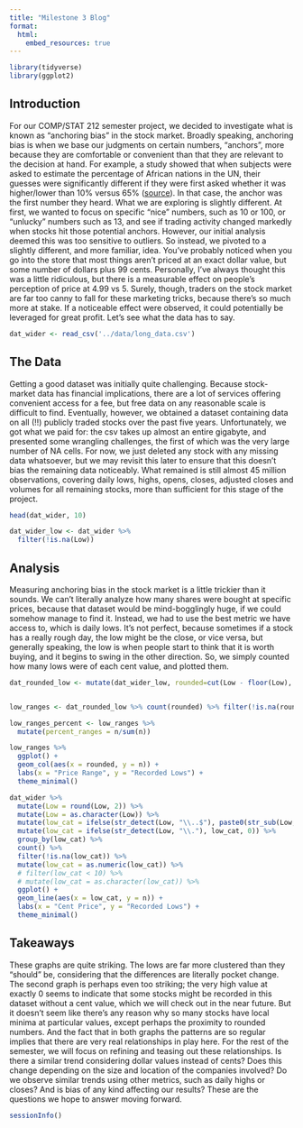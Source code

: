 ```yaml
---
title: "Milestone 3 Blog"
format: 
  html:
    embed_resources: true
---
```


```r
library(tidyverse)
library(ggplot2)
```

## Introduction

For our COMP/STAT 212 semester project, we decided to investigate what is known as "anchoring bias" in the stock market. Broadly speaking, anchoring bias is when we base our judgments on certain numbers, "anchors", more because they are comfortable or convenient than that they are relevant to the decision at hand. For example, a study showed that when subjects were asked to estimate the percentage of African nations in the UN, their guesses were significantly different if they were first asked whether it was higher/lower than 10% versus 65% ([source](https://pmc.ncbi.nlm.nih.gov/articles/PMC6396698/)). In that case, the anchor was the first number they heard. What we are exploring is slightly different. At first, we wanted to focus on specific "nice" numbers, such as 10 or 100, or "unlucky" numbers such as 13, and see if trading activity changed markedly when stocks hit those potential anchors. However, our initial analysis deemed this was too sensitive to outliers. So instead, we pivoted to a slightly different, and more familiar, idea. You've probably noticed when you go into the store that most things aren't priced at an exact dollar value, but some number of dollars plus 99 cents. Personally, I've always thought this was a little ridiculous, but there is a measurable effect on people's perception of price at 4.99 vs 5. Surely, though, traders on the stock market are far too canny to fall for these marketing tricks, because there's so much more at stake. If a noticeable effect were observed, it could potentially be leveraged for great profit. Let's see what the data has to say.

```r
dat_wider <- read_csv('../data/long_data.csv')
```

## The Data

Getting a good dataset was initially quite challenging. Because stock-market data has financial implications, there are a lot of services offering convenient access for a fee, but free data on any reasonable scale is difficult to find. Eventually, however, we obtained a dataset containing data on all (!!) publicly traded stocks over the past five years. Unfortunately, we got what we paid for: the csv takes up almost an entire gigabyte, and presented some wrangling challenges, the first of which was the very large number of NA cells. For now, we just deleted any stock with any missing data whatsoever, but we may revisit this later to ensure that this doesn't bias the remaining data noticeably. What remained is still almost 45 million observations, covering daily lows, highs, opens, closes, adjusted closes and volumes for all remaining stocks, more than sufficient for this stage of the project.

```r
head(dat_wider, 10)
```
```r
dat_wider_low <- dat_wider %>%
  filter(!is.na(Low))
```


## Analysis

Measuring anchoring bias in the stock market is a little trickier than it sounds. We can't literally analyze how many shares were bought at specific prices, because that dataset would be mind-bogglingly huge, if we could somehow manage to find it. Instead, we had to use the best metric we have access to, which is daily lows. It's not perfect, because sometimes if a stock has a really rough day, the low might be the close, or vice versa, but generally speaking, the low is when people start to think that it is worth buying, and it begins to swing in the other direction. So, we simply counted how many lows were of each cent value, and plotted them.

```r
dat_rounded_low <- mutate(dat_wider_low, rounded=cut(Low - floor(Low), seq(0, 1, by=0.1), right=FALSE))


low_ranges <- dat_rounded_low %>% count(rounded) %>% filter(!is.na(rounded))

low_ranges_percent <- low_ranges %>%
  mutate(percent_ranges = n/sum(n))
```

```r
low_ranges %>% 
  ggplot() +
  geom_col(aes(x = rounded, y = n)) +
  labs(x = "Price Range", y = "Recorded Lows") +
  theme_minimal()
```

```r
dat_wider %>% 
  mutate(Low = round(Low, 2)) %>% 
  mutate(Low = as.character(Low)) %>% 
  mutate(low_cat = ifelse(str_detect(Low, "\\..$"), paste0(str_sub(Low, -1, -1), "0"), str_sub(Low, -2, -1))) %>%
  mutate(low_cat = ifelse(str_detect(Low, "\\."), low_cat, 0)) %>% 
  group_by(low_cat) %>% 
  count() %>% 
  filter(!is.na(low_cat)) %>% 
  mutate(low_cat = as.numeric(low_cat)) %>% 
  # filter(low_cat < 10) %>% 
  # mutate(low_cat = as.character(low_cat)) %>% 
  ggplot() +
  geom_line(aes(x = low_cat, y = n)) +
  labs(x = "Cent Price", y = "Recorded Lows") +
  theme_minimal()
```

## Takeaways

These graphs are quite striking. The lows are far more clustered than they "should" be, considering that the differences are literally pocket change. The second graph is perhaps even too striking; the very high value at exactly 0 seems to indicate that some stocks might be recorded in this dataset without a cent value, which we will check out in the near future. But it doesn't seem like there's any reason why so many stocks have local minima at particular values, except perhaps the proximity to rounded numbers. And the fact that in both graphs the patterns are so regular implies that there are very real relationships in play here. For the rest of the semester, we will focus on refining and teasing out these relationships. Is there a similar trend considering dollar values instead of cents? Does this change depending on the size and location of the companies involved? Do we observe similar trends using other metrics, such as daily highs or closes? And is bias of any kind affecting our results? These are the questions we hope to answer moving forward.




```r
sessionInfo()
```
